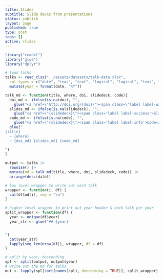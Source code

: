 ```yaml
---
title: Slides
subtitle: Slide decks from presentations
status: publish
layout: page
published: true
type: post
tags: []
active: slides
---
```


<div id="slides">

```r
library("readxl")
library("glue")
library("dplyr")

# load talks
talks <- read_xlsx("../assets/datasets/talk-data.xlsx",
  col_types = c("date", "text", "text", "logical", "logical", "text", "text", "text")) |>
  mutate(year = format(date, "%Y"))

talk_md <- function(title, where, doi, slidedeck, code){
  doi_md <- ifelse(is.na(doi), "",
    glue("<a href=\"http://doi.org/{doi}\"><span class=\"label label-warning\">{doi}</span></a>"))
  slides_md <- ifelse(is.na(slidedeck), "",
    glue("<a href=\"{slidedeck}\"><span class='label label-success'>Slide deck</span></a>"))
  code_md <- ifelse(is.na(code), "",
    glue("<a href=\"{slidedeck}\"><span class='label label-info'>Code</span></a>"))
  glue("
{title}
  ~ {where}
  ~ {doi_md} {slides_md} {code_md}

")
}

output <- talks |>
  rowwise() |>
  mutate(md = talk_md(title, where, doi, slidedeck, code)) |>
  arrange(desc(date))

# low level wrapper to write out each talk
wrapper <- function(i, df) {
  cat(df$md[i], sep = "\n")
}

# higher level wrapper to print out year header & each talk per year
split_wrapper <- function(df) {
  year <- unique(df$year)
  year_str <- glue("## {year}


")
  cat(year_str)
  lapply(seq_len(nrow(df)), wrapper, df = df)
}

# split by year, descending
spl <- split(output, output$year)
# write out the md for talks
out <- lapply(spl[sort(names(spl), decreasing = TRUE)], split_wrapper)
```

</div>
